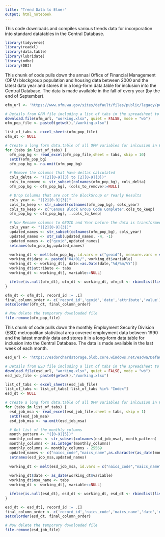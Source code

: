 ```yaml
---
title: "Trend Data to Elmer"
output: html_notebook
---
```

This code downloads and compiles various trends data for incorporation into standard datatables in the Central Database.
```r

library(tidyverse)
library(readxl)
library(data.table)
library(lubridate)
library(odbc)
library(DBI)

```

This chunk of code pulls down the annual Office of Financial Management (OFM) blockgroup population and housing data between 2000 and the latest data year and stores it in a long-form data.table for inclusion into the Central Database. The data is made available in the fall of every year (by the end of September).

```r
ofm_url <- 'https://www.ofm.wa.gov/sites/default/files/public/legacy/pop/smallarea/data/xlsx/saep_bg10.xlsx'

# Details from OFM file including a list of tabs in the spreadsheet to iterate over
download.file(ofm_url, "working.xlsx", quiet = FALSE, mode = "wb")
ofm_pop_file <- paste0(getwd(),"/working.xlsx")

list_of_tabs <- excel_sheets(ofm_pop_file)
ofm_dt <- NULL

# Create a long form data.table of all OFM variables for inlcusion in Central DB
for (tabs in list_of_tabs) {
  ofm_pop_bg <- read_excel(ofm_pop_file,sheet = tabs, skip = 10)
  setDT(ofm_pop_bg)
  ofm_pop_bg <- na.omit(ofm_pop_bg)

  # Remove the columns that have deltas calculated
  cols_delta <- "([2][0-9]{3} to [2][0-9]{3})"
  cols_to_remove <- str_subset(colnames(ofm_pop_bg), cols_delta)
  ofm_pop_bg <- ofm_pop_bg[, (cols_to_remove):=NULL]

  # Drop Columns that are not the BlockGroup or Yearly Results
  cols_year <- "([2][0-9]{3})"
  cols_to_keep <- str_subset(colnames(ofm_pop_bg), cols_year)
  cols_to_keep <- c("Census Block Group Code Complete",cols_to_keep)
  ofm_pop_bg <- ofm_pop_bg[, ..cols_to_keep]

  # Now Rename columns to GEOID and Year before the data is transformed to long form
  cols_year <- "([2][0-9]{3})"
  updated_names <- str_subset(colnames(ofm_pop_bg), cols_year)
  updated_names <- str_sub(updated_names, -4, -1)
  updated_names <- c("geoid",updated_names)
  setnames(ofm_pop_bg,updated_names)

  working_dt <- melt(ofm_pop_bg, id.vars = c("geoid"), measure.vars = str_subset(colnames(ofm_pop_bg), cols_year))
  working_dt$date <- paste0("04/01/", working_dt$variable)
  working_dt <- working_dt[, date:=as.Date(date,"%d/%m/%Y")]
  working_dt$attribute <- tabs
  working_dt <- working_dt[, variable:=NULL]

  ifelse(is.null(ofm_dt), ofm_dt <- working_dt, ofm_dt <- rbindlist(list(ofm_dt, working_dt)))
}

ofm_dt <- ofm_dt[, record_id := .I]
final_column_order <- c('record_id','geoid','date','attribute','value')
setcolorder(ofm_dt, final_column_order)

# Now delete the temporary downloaded file
file.remove(ofm_pop_file)

```

This chunk of code pulls down the monthly Employment Security Division (ESD) metropolitan statistical area covered employment data between 1990 and the latest monthly data and stores it in a long-form data.table for inclusion into the Central Database. The data is made available in the last week of each month.

```r
esd_url <- 'https://esdorchardstorage.blob.core.windows.net/esdwa/Default/ESDWAGOV/labor-market-info/Libraries/Economic-reports/Washington-employment-estimates/WA-QB-historical-SA.xlsx'

# Details from ESD file including a list of tabs in the spreadsheet to iterate over
download.file(esd_url, "working.xlsx", quiet = FALSE, mode = "wb")
esd_job_file <- paste0(getwd(),"/working.xlsx")

list_of_tabs <- excel_sheets(esd_job_file)
list_of_tabs <- list_of_tabs[!list_of_tabs %in% "Index"]
esd_dt <- NULL

# Create a long form data.table of all OFM variables for inlcusion in Central DB
for (tabs in list_of_tabs) {
  esd_job_msa <- read_excel(esd_job_file,sheet = tabs, skip = 1)
  setDT(esd_job_msa)
  esd_job_msa <- na.omit(esd_job_msa)

  # Get list of the monthly columns
  month_pattern <- "([0-9]{5})"
  monthly_columns <- str_subset(colnames(esd_job_msa), month_pattern)
  monthly_columns <- as.integer(monthly_columns)
  monthly_columns <- monthly_columns - 25569
  updated_names <- c("naics_code","naics_name",as.character(as_date(monthly_columns)))
  setnames(esd_job_msa,updated_names)
  
  working_dt <- melt(esd_job_msa, id.vars = c("naics_code","naics_name"), measure.vars = as.character(as_date(monthly_columns)))
  
  working_dt$date <- as_date(working_dt$variable)
  working_dt$msa_name <- tabs
  working_dt <- working_dt[, variable:=NULL]

  ifelse(is.null(esd_dt), esd_dt <- working_dt, esd_dt <- rbindlist(list(esd_dt, working_dt)))
}

esd_dt <- esd_dt[, record_id := .I]
final_column_order <- c('record_id','naics_code','naics_name','date','msa_name','value')
setcolorder(esd_dt, final_column_order)

# Now delete the temporary downloaded file
file.remove(esd_job_file)

```